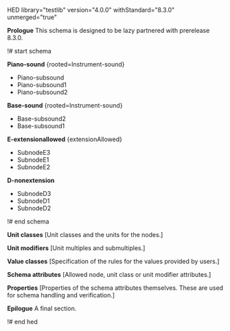 HED library="testlib" version="4.0.0" withStandard="8.3.0" unmerged="true"

'''Prologue'''
This schema is designed to be lazy partnered with prerelease 8.3.0.

!# start schema

'''Piano-sound''' <nowiki>{rooted=Instrument-sound}</nowiki>
* Piano-subsound
* Piano-subsound1
* Piano-subsound2

'''Base-sound''' <nowiki>{rooted=Instrument-sound}</nowiki>
* Base-subsound2
* Base-subsound1

'''E-extensionallowed''' <nowiki>{extensionAllowed}</nowiki>
* SubnodeE3
* SubnodeE1
* SubnodeE2

'''D-nonextension'''
* SubnodeD3
* SubnodeD1
* SubnodeD2


!# end schema

'''Unit classes''' <nowiki>[Unit classes and the units for the nodes.]</nowiki>

'''Unit modifiers''' <nowiki>[Unit multiples and submultiples.]</nowiki>

'''Value classes''' <nowiki>[Specification of the rules for the values provided by users.]</nowiki>

'''Schema attributes''' <nowiki>[Allowed node, unit class or unit modifier attributes.]</nowiki>

'''Properties''' <nowiki>[Properties of the schema attributes themselves. These are used for schema handling and verification.]</nowiki>

'''Epilogue'''
A final section.

!# end hed
